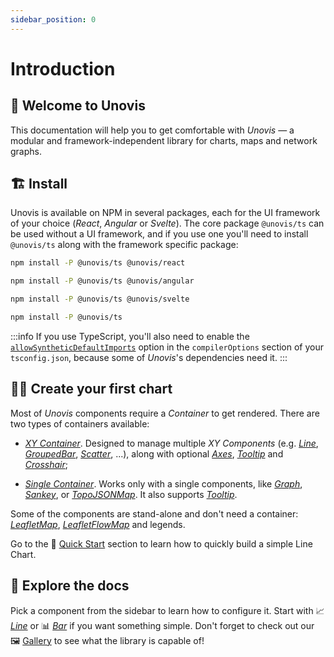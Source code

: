 ```yaml
---
sidebar_position: 0
---
```



# Introduction

## 👋 Welcome to Unovis

This documentation will help you to get comfortable with *Unovis* — a modular and framework-independent library for charts,
maps and network graphs.

## 🏗 Install
Unovis is available on NPM in several packages, each for the UI framework of your choice (_React_, _Angular_ or _Svelte_).
The core package `@unovis/ts` can be used without a UI framework, and if you use one you'll need to install `@unovis/ts`
along with the framework specific package:

<Tabs>
  <TabItem value="react" label="React" default>

```bash
npm install -P @unovis/ts @unovis/react
```

  </TabItem>
  <TabItem value="angular" label="Angular">

```bash
npm install -P @unovis/ts @unovis/angular
```

  </TabItem>
  <TabItem value="svelte" label="Svelte">

```bash
npm install -P @unovis/ts @unovis/svelte
```
  </TabItem>
  <TabItem value="typescript" label="TypeScript">

```bash
npm install -P @unovis/ts
```
  </TabItem>
</Tabs>

:::info
If you use TypeScript, you'll also need to enable the  [`allowSyntheticDefaultImports`](https://www.typescriptlang.org/tsconfig#allowSyntheticDefaultImports)
option in the `compilerOptions` section of your `tsconfig.json`, because some of _Unovis_'s dependencies need it.
:::

## 🧑‍💻 Create your first chart
Most of _Unovis_ components require a _Container_ to get rendered. There are two types of containers
available:

* [_XY Container_](/docs/containers/XY_Container). Designed to manage multiple _XY Components_ (e.g. [_Line_](/docs/xy-charts/Line),
[_GroupedBar_](/docs/xy-charts/GroupedBar), [_Scatter_](/docs/xy-charts/Scatter), ...), along with optional
[_Axes_](/docs/auxiliary/Axis), [_Tooltip_](/docs/auxiliary/Tooltip) and [_Crosshair_](/docs/auxiliary/Crosshair);

* [_Single Container_](/docs/containers/Single_Container). Works only with a single components, like [_Graph_](/docs/networks-and-flows/Graph),
[_Sankey_](/docs/networks-and-flows/Sankey), or [_TopoJSONMap_](/docs/maps/TopoJSONMap). It also supports
[_Tooltip_](/docs/auxiliary/Tooltip).

Some of the components are stand-alone and don't need a container: [_LeafletMap_](/docs/maps/LeafletMap),
[_LeafletFlowMap_](/docs/maps/LeafletFlowMap) and legends.

Go to the 👟 [Quick Start](/docs/quick-start) section to learn how to quickly build a simple Line Chart.

## 🔭 Explore the docs
Pick a component from the sidebar to learn how to configure it. Start with 📈 [_Line_](/docs/xy-charts/Line) or
📊 [_Bar_](/docs/xy-charts/GroupedBar) if you want something simple.
Don't forget to check out our 🖼 [Gallery](/gallery) to see what the library is capable of!


